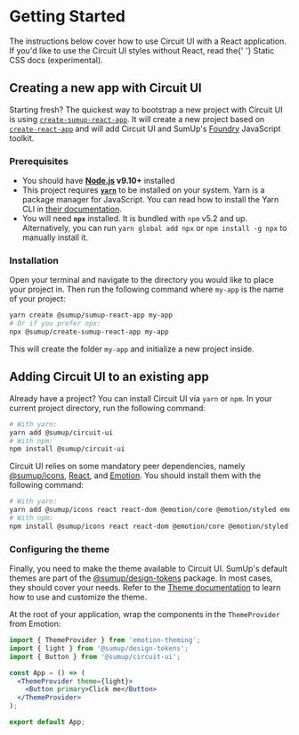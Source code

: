 
<Meta title="Introduction/Getting Started" />

# Getting Started

<Intro>
  The instructions below cover how to use Circuit UI with a React application.
  If you'd like to use the Circuit UI styles without React, read the{' '}
  <Link href="Advanced|Static-CSS">Static CSS docs</Link> (experimental).
</Intro>

## Creating a new app with Circuit UI

Starting fresh? The quickest way to bootstrap a new project with Circuit UI is using [`create-sumup-react-app`](https://github.com/sumup/create-sumup-react-app). It will create a new project based on [`create-react-app`](https://github.com/facebook/create-react-app) and will add Circuit UI and SumUp's [Foundry](https://github.com/sumup/foundry) JavaScript toolkit.

### Prerequisites

- You should have **[Node.js](https://nodejs.org/) v9.10+** installed
- This project requires **[`yarn`](https://yarnpkg.com/)** to be installed on your system. Yarn is a package manager for JavaScript. You can read how to install the Yarn CLI in [their documentation](https://yarnpkg.com/en/docs/install).
- You will need **`npx`** installed. It is bundled with `npm` v5.2 and up. Alternatively, you can run `yarn global add npx` or `npm install -g npx` to manually install it.

### Installation

Open your terminal and navigate to the directory you would like to place your project in. Then run the following command where `my-app` is the name of your project:

```bash
yarn create @sumup/sumup-react-app my-app
# Or if you prefer npx:
npx @sumup/create-sumup-react-app my-app
```

This will create the folder `my-app` and initialize a new project inside.

## Adding Circuit UI to an existing app

Already have a project? You can install Circuit UI via `yarn` or `npm`. In your current project directory, run the following command:

```bash
# With yarn:
yarn add @sumup/circuit-ui
# With npm:
npm install @sumup/circuit-ui
```

Circuit UI relies on some mandatory peer dependencies, namely [@sumup/icons](https://www.npmjs.com/package/@sumup/icons), [React](https://reactjs.org/), and [Emotion](https://emotion.sh/). You should install them with the following command:

```bash
# With yarn:
yarn add @sumup/icons react react-dom @emotion/core @emotion/styled emotion-theming
# With npm:
npm install @sumup/icons react react-dom @emotion/core @emotion/styled emotion-theming
```

### Configuring the theme

Finally, you need to make the theme available to Circuit UI. SumUp's default themes are part of the [@sumup/design-tokens](https://www.npmjs.com/package/@sumup/design-tokens) package. In most cases, they should cover your needs. Refer to the [Theme documentation](Advanced|Theme) to learn how to use and customize the theme.  

At the root of your application, wrap the components in the `ThemeProvider` from Emotion:


```jsx
import { ThemeProvider } from 'emotion-theming';
import { light } from '@sumup/design-tokens';
import { Button } from '@sumup/circuit-ui';

const App = () => (
  <ThemeProvider theme={light}>
    <Button primary>Click me</Button>
  </ThemeProvider>
);

export default App;
```
